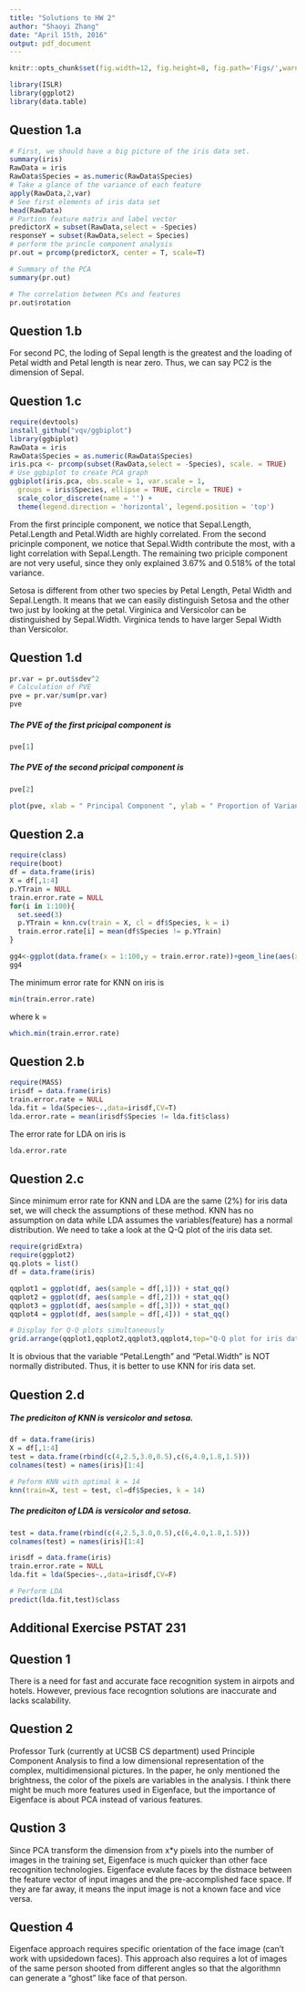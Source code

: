 ```yaml
---
title: "Solutions to HW 2"
author: "Shaoyi Zhang"
date: "April 15th, 2016"
output: pdf_document
---
```


```r
knitr::opts_chunk$set(fig.width=12, fig.height=8, fig.path='Figs/',warning=FALSE)
```
```r
library(ISLR)
library(ggplot2)
library(data.table)
```

## Question 1.a
```r
# First, we should have a big picture of the iris data set.
summary(iris)
RawData = iris
RawData$Species = as.numeric(RawData$Species)
# Take a glance of the variance of each feature
apply(RawData,2,var)
# See first elements of iris data set
head(RawData)
# Partion feature matrix and label vector
predictorX = subset(RawData,select = -Species)
responseY = subset(RawData,select = Species)
# perform the princle component analysis
pr.out = prcomp(predictorX, center = T, scale=T)

```

```r
# Summary of the PCA
summary(pr.out)
```

```r
# The correlation between PCs and features
pr.out$rotation
```

## Question 1.b

For second PC, the loding of Sepal length is the greatest and the loading of Petal width and Petal length is near zero. Thus, we can say PC2 is the dimension of Sepal.

## Question 1.c
```r
require(devtools)
install_github("vqv/ggbiplot")
library(ggbiplot)
RawData = iris
RawData$Species = as.numeric(RawData$Species)
iris.pca <- prcomp(subset(RawData,select = -Species), scale. = TRUE)
# Use ggbiplot to create PCA graph
ggbiplot(iris.pca, obs.scale = 1, var.scale = 1,
  groups = iris$Species, ellipse = TRUE, circle = TRUE) +
  scale_color_discrete(name = '') +
  theme(legend.direction = 'horizontal', legend.position = 'top')
```

From the first principle component, we notice that Sepal.Length, Petal.Length and Petal.Width are highly correlated. From the second pricinple component, we notice that Sepal.Width contribute the most, with a light correlation with Sepal.Length. The remaining two priciple component are not very useful, since they only explained 3.67% and 0.518% of the total variance.

Setosa is different from other two species by Petal Length, Petal Width and Sepal.Length. It means that we can easily distinguish Setosa and the other two just by looking at the petal. Virginica and Versicolor can be distinguished by Sepal.Width. Virginica tends to have larger Sepal Width than Versicolor.

## Question 1.d
```r
pr.var = pr.out$sdev^2
# Calculation of PVE
pve = pr.var/sum(pr.var)
pve
```

##### The PVE of the first pricipal component is 

```r
pve[1]
```

##### The PVE of the second pricipal component is
```r
pve[2]
```

```r
plot(pve, xlab = " Principal Component ", ylab = " Proportion of Variance Explained ", ylim = c(0,1),type = 'b')
```


## Question 2.a
```r
require(class)
require(boot)
df = data.frame(iris)
X = df[,1:4]
p.YTrain = NULL
train.error.rate = NULL
for(i in 1:100){
  set.seed(3)
  p.YTrain = knn.cv(train = X, cl = df$Species, k = i)
  train.error.rate[i] = mean(df$Species != p.YTrain)
}

gg4<-ggplot(data.frame(x = 1:100,y = train.error.rate))+geom_line(aes(x=x,y=y), color="Red")+xlab("k")+ylab("Error rates")+ggtitle("Train Error Rate (Red)")+geom_vline(xintercept = which.min(train.error.rate),lty = "dashed")+geom_hline(yintercept = train.error.rate[which.min(train.error.rate)],lty="dashed")
gg4
```

The minimum error rate for KNN on iris is 
```r
min(train.error.rate)
```
where k = 
```r
which.min(train.error.rate)
```

## Question 2.b
```r
require(MASS)
irisdf = data.frame(iris)
train.error.rate = NULL
lda.fit = lda(Species~.,data=irisdf,CV=T)
lda.error.rate = mean(irisdf$Species != lda.fit$class)
```

The error rate for LDA on iris is
```r
lda.error.rate
```

## Question 2.c

Since minimum error rate for KNN and LDA are the same (2%) for iris data set, we will check the assumptions of these method. KNN has no assumption on data while LDA assumes the variables(feature) has a normal distribution. We need to take a look at the Q-Q plot of the iris data set.

```r
require(gridExtra)
require(ggplot2)
qq.plots = list()
df = data.frame(iris)

qqplot1 = ggplot(df, aes(sample = df[,1])) + stat_qq()
qqplot2 = ggplot(df, aes(sample = df[,2])) + stat_qq()
qqplot3 = ggplot(df, aes(sample = df[,3])) + stat_qq()
qqplot4 = ggplot(df, aes(sample = df[,4])) + stat_qq()

# Display for Q-Q plots simultaneously
grid.arrange(qqplot1,qqplot2,qqplot3,qqplot4,top="Q-Q plot for iris data set")
```

It is obvious that the variable "Petal.Length" and "Petal.Width" is NOT normally distributed. Thus, it is better to use KNN for iris data set.

## Question 2.d

##### The prediciton of KNN is versicolor and setosa.

```r
df = data.frame(iris)
X = df[,1:4]
test = data.frame(rbind(c(4,2.5,3.0,0.5),c(6,4.0,1.8,1.5)))
colnames(test) = names(iris)[1:4]

# Peform KNN with optimal k = 14
knn(train=X, test = test, cl=df$Species, k = 14)
```


##### The prediciton of LDA is versicolor and setosa.

```r
test = data.frame(rbind(c(4,2.5,3.0,0.5),c(6,4.0,1.8,1.5)))
colnames(test) = names(iris)[1:4]

irisdf = data.frame(iris)
train.error.rate = NULL
lda.fit = lda(Species~.,data=irisdf,CV=F)

# Perform LDA
predict(lda.fit,test)$class
```



## Additional Exercise PSTAT 231

## Question 1

There is a need for fast and accurate face recognition system in airpots and hotels. However, previous face recogntion solutions are inaccurate and lacks scalability.

## Question 2

Professor Turk (currently at UCSB CS department) used Principle Component Analysis to find a low dimensional representation of the complex, multidimensional pictures. In the paper, he only mentioned the brightness, the color of the pixels are variables in the analysis. I think there might be much more features used in Eigenface, but the importance of Eigenface is about PCA instead of various features.

## Qustion 3

Since PCA transform the dimension from x*y pixels into the number of images in the training set, Eigenface is much quicker than other face recognition technologies. Eigenface evalute faces by the distnace between the feature vector of input images and the pre-accomplished face space. If they are far away, it means the input image is not a known face and vice versa.

## Question 4

Eigenface approach requires specific orientation of the face image (can't work with upsidedown faces). This approach also requires a lot of images of the same person shooted from different angles so that the algorithmn can generate a "ghost" like face of that person.